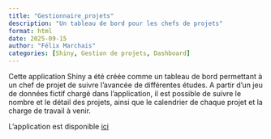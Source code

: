 ```yaml
---
title: "Gestionnaire_projets"
description: "Un tableau de bord pour les chefs de projets"
format: html
date: 2025-09-15
author: "Félix Marchais"
categories: [Shiny, Gestion de projets, Dashboard]
---
```


Cette application Shiny a été créée comme un tableau de bord permettant à un chef de projet de suivre l'avancée de différentes études.
A partir d'un jeu de données fictif chargé dans l'application, il est possible de suivre le nombre et le détail des projets, ainsi que le calendrier de chaque projet et la charge de travail à venir.

L'application est disponible [ici](https://01994f5a-e115-2ac0-1cee-673873fced1b.share.connect.posit.cloud)
